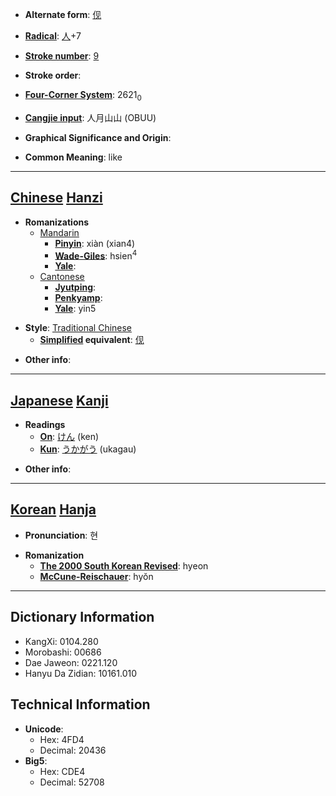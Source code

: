 * '''Alternate form''': [[伣]]

* '''[[Wiktionary:Chinese radical index| Radical]]''': [[Wiktionary:Chinese radical index 人|人]]+7

* '''[[Wiktionary:Chinese total strokes index|Stroke number]]''': [[Wiktionary:Chinese total strokes index 9|9]]

* '''Stroke order''': 

* '''[[Wiktionary:Chinese four corner index|Four-Corner System]]''': 2621<sub>0</sub>

* '''[[Wiktionary:Chinese Cangjie index|Cangjie input]]''': 人月山山 (OBUU)

* '''Graphical Significance and Origin''': 

* '''Common Meaning''': like

----

== [[Chinese]] [[Hanzi]] ==

* '''Romanizations'''
** [[Mandarin]]
*** '''[[Pinyin]]''': xiàn (xian4)
*** '''[[Wade-Giles]]''': hsien<sup>4</sup>
*** '''[[Yale]]''': 
**[[Cantonese]]
***'''[[Jyutping]]''':
***'''[[Penkyamp]]''': 
***'''[[Yale]]''': yin5

* '''Style''': [[Traditional Chinese]] 
** '''[[Simplified Chinese|Simplified]] equivalent''': [[伣]]

* '''Other info''': 

----

== [[Japanese]] [[Kanji]] ==

* '''Readings'''
** '''[[On]]''': [[けん]] (ken)
** '''[[Kun]]''': [[うかがう]] (ukagau)

* '''Other info''':  

----

== [[Korean]] [[Hanja]] ==

* '''Pronunciation''': 현

* '''Romanization'''
** '''[[The 2000 South Korean Revised Romanization|The 2000 South Korean Revised]]''': hyeon
** '''[[McCune-Reischauer]]''': hyŏn

----

== Dictionary Information ==

* KangXi: 0104.280
* Morobashi: 00686
* Dae Jaweon: 0221.120
* Hanyu Da Zidian: 10161.010

== Technical Information ==

* '''Unicode''':
** Hex: 4FD4
** Decimal: 20436
* '''Big5''':
** Hex: CDE4
** Decimal: 52708